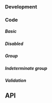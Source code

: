 
### Development

### Code

##### Basic

<FormCheckboxPlayground />

##### Disabled

<FormCheckboxDisabledPlayground />

##### Group

<FormCheckboxGroupPlayground />

##### Indeterminate group

<FormCheckboxGroupIndeterminatePlayground />

##### Validation

<FormCheckboxValidationPlayground height="32rem" />

## API

<PropsApi />
